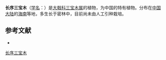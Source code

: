 {{Speciesbox
| name = 长序三宝木
| status = 
| status_system = 
| image =
| genus = Trigonostemon
| species = howii
| authority = Merr. et Chun
}}

'''长序三宝木'''（[[学名|学名]]：{{lang|la|''Trigonostemon howii''}}）是[[大戟科|大戟科]][[三宝木属|三宝木属]]的植物，为中国的特有植物。分布在[[中国大陆|中国大陆]]的[[海南|海南]]等地，多生长于密林中，目前尚未由人工引种栽培。

== 参考文献 ==
<div class="references-small">
* {{cite web| url =http://www.bioinfo.cn/db05/KmzwSpecies.php?action=view&id=8699| title =长序三宝木| work =《中国高等植物数据库全库》| publisher =中国科学院微生物研究所| author =昆明植物研究所| accessdate =2009-02-24| deadurl =yes| archiveurl =https://web.archive.org/web/20160305052713/http://www.bioinfo.cn/db05/KmzwSpecies.php?action=view&id=8699| archivedate =2016-03-05}}
</div>
{{Taxonbar|from=Q15227436}}

[[Category:三宝木属|长序三宝木]]


{{植物小作品}}
